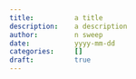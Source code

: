 ```yaml
---
title:          a title
description:    a description
author:         n sweep
date:           yyyy-mm-dd
categories:     []
draft:          true
---
```

